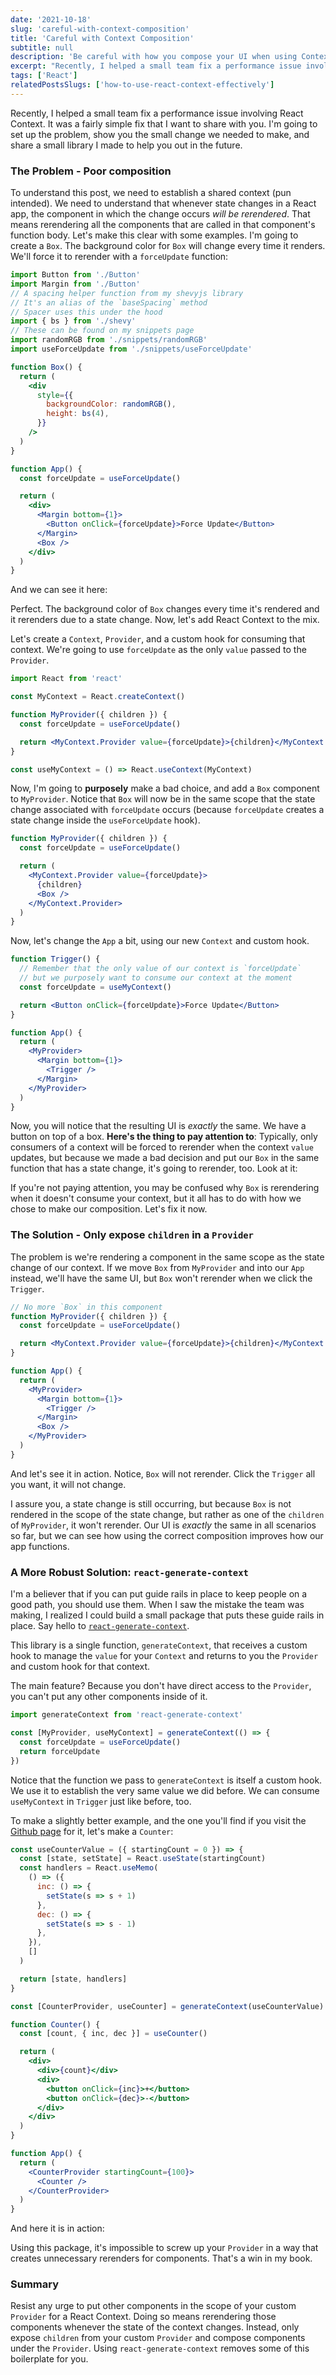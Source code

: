 ```yaml
---
date: '2021-10-18'
slug: 'careful-with-context-composition'
title: 'Careful with Context Composition'
subtitle: null
description: 'Be careful with how you compose your UI when using Context. You might be making a common mistake causing extra rerenders.'
excerpt: "Recently, I helped a small team fix a performance issue involving React Context. It was a fairly simple fix that I want to share with you. I'm going to set up the problem, show you the small change we needed to make, and share a small library I made to help you out in the future."
tags: ['React']
relatedPostsSlugs: ['how-to-use-react-context-effectively']
---
```



Recently, I helped a small team fix a performance issue involving React Context. It was a fairly simple fix that I want to share with you. I'm going to set up the problem, show you the small change we needed to make, and share a small library I made to help you out in the future.

### The Problem - Poor composition

To understand this post, we need to establish a shared context (pun intended). We need to understand that whenever state changes in a React app, the component in which the change occurs _will be rerendered_. That means rerendering all the components that are called in that component's function body. Let's make this clear with some examples. I'm going to create a `Box`. The background color for `Box` will change every time it renders. We'll force it to rerender with a `forceUpdate` function:

```jsx
import Button from './Button'
import Margin from './Button'
// A spacing helper function from my shevyjs library
// It's an alias of the `baseSpacing` method
// Spacer uses this under the hood
import { bs } from './shevy'
// These can be found on my snippets page
import randomRGB from './snippets/randomRGB'
import useForceUpdate from './snippets/useForceUpdate'

function Box() {
  return (
    <div
      style={{
        backgroundColor: randomRGB(),
        height: bs(4),
      }}
    />
  )
}

function App() {
  const forceUpdate = useForceUpdate()

  return (
    <div>
      <Margin bottom={1}>
        <Button onClick={forceUpdate}>Force Update</Button>
      </Margin>
      <Box />
    </div>
  )
}
```

And we can see it here:

<OffsetWrap>
  <Example1 />
</OffsetWrap>

Perfect. The background color of `Box` changes every time it's rendered and it rerenders due to a state change. Now, let's add React Context to the mix.

Let's create a `Context`, `Provider`, and a custom hook for consuming that context. We're going to use `forceUpdate` as the only `value` passed to the `Provider`.

```jsx
import React from 'react'

const MyContext = React.createContext()

function MyProvider({ children }) {
  const forceUpdate = useForceUpdate()

  return <MyContext.Provider value={forceUpdate}>{children}</MyContext.Provider>
}

const useMyContext = () => React.useContext(MyContext)
```

Now, I'm going to **purposely** make a bad choice, and add a `Box` component to `MyProvider`. Notice that `Box` will now be in the same scope that the state change associated with `forceUpdate` occurs (because `forceUpdate` creates a state change inside the `useForceUpdate` hook).

```jsx
function MyProvider({ children }) {
  const forceUpdate = useForceUpdate()

  return (
    <MyContext.Provider value={forceUpdate}>
      {children}
      <Box />
    </MyContext.Provider>
  )
}
```

Now, let's change the `App` a bit, using our new `Context` and custom hook.

```jsx
function Trigger() {
  // Remember that the only value of our context is `forceUpdate`
  // but we purposely want to consume our context at the moment
  const forceUpdate = useMyContext()

  return <Button onClick={forceUpdate}>Force Update</Button>
}

function App() {
  return (
    <MyProvider>
      <Margin bottom={1}>
        <Trigger />
      </Margin>
    </MyProvider>
  )
}
```

Now, you will notice that the resulting UI is _exactly_ the same. We have a button on top of a box. **Here's the thing to pay attention to**: Typically, only consumers of a context will be forced to rerender when the context `value` updates, but because we made a bad decision and put our `Box` in the same function that has a state change, it's going to rerender, too. Look at it:

<OffsetWrap>
  <Example2 />
</OffsetWrap>

If you're not paying attention, you may be confused why `Box` is rerendering when it doesn't consume your context, but it all has to do with how we chose to make our composition. Let's fix it now.

### The Solution - Only expose `children` in a `Provider`

The problem is we're rendering a component in the same scope as the state change of our context. If we move `Box` from `MyProvider` and into our `App` instead, we'll have the same UI, but `Box` won't rerender when we click the `Trigger`.

```jsx
// No more `Box` in this component
function MyProvider({ children }) {
  const forceUpdate = useForceUpdate()

  return <MyContext.Provider value={forceUpdate}>{children}</MyContext.Provider>
}

function App() {
  return (
    <MyProvider>
      <Margin bottom={1}>
        <Trigger />
      </Margin>
      <Box />
    </MyProvider>
  )
}
```

And let's see it in action. Notice, `Box` will not rerender. Click the `Trigger` all you want, it will not change.

<OffsetWrap>
  <Example3 />
</OffsetWrap>

I assure you, a state change is still occurring, but because `Box` is not rendered in the scope of the state change, but rather as one of the `children` of `MyProvider`, it won't rerender. Our UI is _exactly_ the same in all scenarios so far, but we can see how using the correct composition improves how our app functions.

### A More Robust Solution: `react-generate-context`

I'm a believer that if you can put guide rails in place to keep people on a good path, you should use them. When I saw the mistake the team was making, I realized I could build a small package that puts these guide rails in place. Say hello to [`react-generate-context`](https://github.com/kyleshevlin/react-generate-context).

This library is a single function, `generateContext`, that receives a custom hook to manage the `value` for your `Context` and returns to you the `Provider` and custom hook for that context.

The main feature? Because you don't have direct access to the `Provider`, you can't put any other components inside of it.

```javascript
import generateContext from 'react-generate-context'

const [MyProvider, useMyContext] = generateContext(() => {
  const forceUpdate = useForceUpdate()
  return forceUpdate
})
```

Notice that the function we pass to `generateContext` is itself a custom hook. We use it to establish the very same value we did before. We can consume `useMyContext` in `Trigger` just like before, too.

To make a slightly better example, and the one you'll find if you visit the [Github page](https://github.com/kyleshevlin/react-generate-context) for it, let's make a `Counter`:

```jsx
const useCounterValue = ({ startingCount = 0 }) => {
  const [state, setState] = React.useState(startingCount)
  const handlers = React.useMemo(
    () => ({
      inc: () => {
        setState(s => s + 1)
      },
      dec: () => {
        setState(s => s - 1)
      },
    }),
    []
  )

  return [state, handlers]
}

const [CounterProvider, useCounter] = generateContext(useCounterValue)

function Counter() {
  const [count, { inc, dec }] = useCounter()

  return (
    <div>
      <div>{count}</div>
      <div>
        <button onClick={inc}>+</button>
        <button onClick={dec}>-</button>
      </div>
    </div>
  )
}

function App() {
  return (
    <CounterProvider startingCount={100}>
      <Counter />
    </CounterProvider>
  )
}
```

And here it is in action:

<OffsetWrap>
  <Counter />
</OffsetWrap>

Using this package, it's impossible to screw up your `Provider` in a way that creates unnecessary rerenders for components. That's a win in my book.

### Summary

Resist any urge to put other components in the scope of your custom `Provider` for a React Context. Doing so means rerendering those components whenever the state of the context changes. Instead, only expose `children` from your custom `Provider` and compose components under the `Provider`. Using `react-generate-context` removes some of this boilerplate for you.
